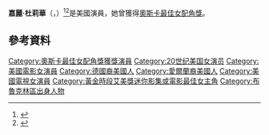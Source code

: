 {{Infobox person
| name          = Claire Trevor
| image         = Claire Trevor-still.jpg
| image_size = 220px
| caption       =  Trevor in the 1930s.
| birth_name    = Claire Wemlinger 
| birth_date    = {{Birth date|1910|3|8|mf=yes}}
| birth_place   = {{US}}[[纽约|纽约]][[布鲁克林|布鲁克林]]
| death_date    = {{Death date and age|2000|4|8|1910|3|8|mf=yes}}
| death_place   = {{US}}[[加利福尼亚州|加利福尼亚州]][[新港滩|新港滩]]
| years_active  = 1929–1987
| occupation    = 演员
| spouse        = Clark Andrews<br>(1938–1942; divorced)<br>Cylos William Dunsmore<br>(1943–1947; divorced)<br>[[Milton_H._Bren|Milton H. Bren]]<br>(1948–1979; his death)
| children      = 1
}}

'''嘉麗·杜莉華'''（{{lang-en|Claire Trevor}}，{{bd|1910年|3月8日|2000年|4月8日}}）<ref>{{cite book|last=Drew|first=William M.|title=At the Center of the Frame: Leading Ladies of the Twenties and Thirties|publisher=Vestal Press|year=1999|page=319|isbn=1-879511-42-8}}</ref><ref>{{cite book|last=Hagen|first=Ray|author2=Laura Wagner|title=Killer Tomatoes: Fifteen Tough Film Dames|url=https://archive.org/details/killertomatoesfi0000hage|publisher=McFarland|year=2004|pages=[https://archive.org/details/killertomatoesfi0000hage/page/222 222]|isbn=0-7864-1883-4}}</ref>是美國演員，她曾獲得[[奧斯卡最佳女配角獎|奧斯卡最佳女配角獎]]。

== 參考資料 ==
{{reflist}}

{{奧斯卡最佳女配角獎 (1941–1960)}}
{{黃金時段艾美獎迷你影集／電視電影最佳女主角}}

{{Authority control}}
{{DEFAULTSORT: Trevor, Claire}}
[[Category:奧斯卡最佳女配角獎獲獎演員|Category:奧斯卡最佳女配角獎獲獎演員]]
[[Category:20世纪美国女演员|Category:20世纪美国女演员]]
[[Category:美國電影女演員|Category:美國電影女演員]]
[[Category:德國裔美國人|Category:德國裔美國人]]
[[Category:愛爾蘭裔美國人|Category:愛爾蘭裔美國人]]
[[Category:美國電視女演員|Category:美國電視女演員]]
[[Category:黃金時段艾美獎迷你影集或電影最佳女主角|Category:黃金時段艾美獎迷你影集或電影最佳女主角]]
[[Category:布魯克林區出身人物|Category:布魯克林區出身人物]]
